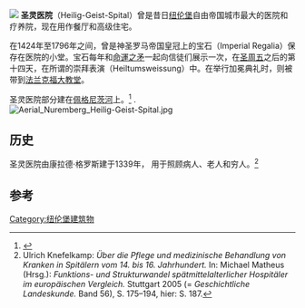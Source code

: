 [[File:Heilig-Geist-Spital_(Nürnberg).jpg|]]
'''圣灵医院'''（Heilig-Geist-Spital）曾是昔日[[纽伦堡|纽伦堡]]自由帝国城市最大的医院和疗养院，现在用作餐厅和高级住宅。

在1424年至1796年之间，曾是神圣罗马帝国皇冠上的宝石（Imperial Regalia）保存在医院的小堂。宝石每年和[[命運之矛|命運之矛]]一起向信徒们展示一次，在[[圣周五|圣周五]]之后的第十四天，在所谓的崇拜表演（Heiltumsweissung）中。在举行加冕典礼时，则被带到[[法兰克福大教堂|法兰克福大教堂]]。

圣灵医院部分建在[[佩格尼茨河|佩格尼茨河]]上。<ref>{{cite web |url=http://www.hfm-nuernberg.de/fileadmin/user_upload/Bilder-Pool/Veranstaltungen/Hornsymposium/Anfahrtsskizze_HeiGei_und_Hotelliste.pdf |title=So finden Sie den Heilig-Geist-Saal (HeiGei) in der Nürnberger Altstadt |work=www.hfm-nuernberg.de |language=de |format=PDF; 445 kB |accessdate=2020-08-08 |archive-date=2018-04-23 |archive-url=https://web.archive.org/web/20180423035134/http://www.hfm-nuernberg.de/fileadmin/user_upload/Bilder-Pool/Veranstaltungen/Hornsymposium/Anfahrtsskizze_HeiGei_und_Hotelliste.pdf |dead-url=no }}</ref> .
[[File:Aerial_Nuremberg_Heilig-Geist-Spital.jpg|thumb]]

==历史==
圣灵医院由康拉德·格罗斯建于1339年， 用于照顾病人、老人和穷人。<ref>Ulrich Knefelkamp: ''Über die Pflege und medizinische Behandlung von Kranken in Spitälern vom 14. bis 16. Jahrhundert.'' In: Michael Matheus (Hrsg.): ''Funktions- und Strukturwandel spätmittelalterlicher Hospitäler im europäischen Vergleich.'' Stuttgart 2005 (= ''Geschichtliche Landeskunde.'' Band 56), S. 175–194, hier: S. 187.</ref>

==参考==
{{reflist}}
[[Category:纽伦堡建筑物|Category:纽伦堡建筑物]]